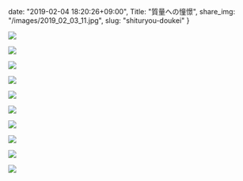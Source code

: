 date: "2019-02-04 18:20:26+09:00",
Title: "質量への憧憬",
share_img: "/images/2019_02_03_11.jpg",
slug: "shituryou-doukei"
}

![](/images/2019_02_03_3.jpg)

![](/images/2019_02_03_4.jpg)

![](/images/2019_02_03_5.jpg)

![](/images/2019_02_03_6.jpg)

![](/images/2019_02_03_7.jpg)

![](/images/2019_02_03_8.jpg)

![](/images/2019_02_03_9.jpg)

![](/images/2019_02_03_10.jpg)

![](/images/2019_02_03_11.jpg)

![](/images/2019_02_03_12.jpg)